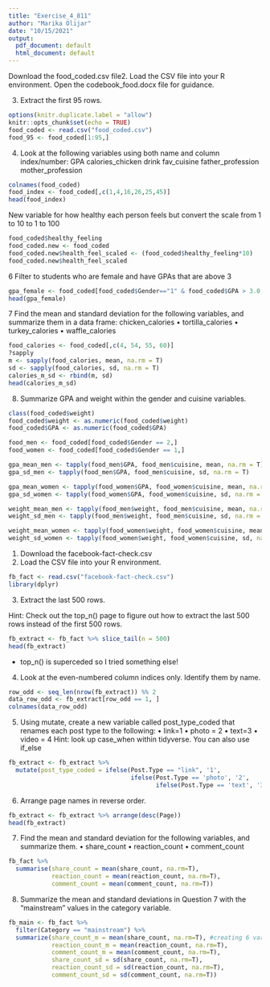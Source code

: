 ```yaml
---
title: "Exercise_4_811"
author: "Marika Olijar"
date: "10/15/2021"
output:
  pdf_document: default
  html_document: default
---
```

Download the food_coded.csv file2. Load the CSV file into your R environment.
Open the codebook_food.docx file for guidance.

3. Extract the first 95 rows.
```r
options(knitr.duplicate.label = "allow")
knitr::opts_chunk$set(echo = TRUE)
food_coded <- read.csv("food_coded.csv")
food_95 <- food_coded[1:95,]
```

4. Look at the following variables using both name and column index/number:
GPA
calories_chicken
drink
fav_cuisine
father_profession
mother_profession
```r
colnames(food_coded)
food_index <- food_coded[,c(1,4,16,26,25,45)]
head(food_index)
```
New variable for how healthy each person feels but convert the scale from 1 to 10 to 1 to 100
```r
food_coded$healthy_feeling
food_coded.new <- food_coded
food_coded.new$health_feel_scaled <- (food_coded$healthy_feeling*10)
food_coded.new$health_feel_scaled
```

6 Filter to students who are female and have GPAs that are above 3

```r
gpa_female <- food_coded[food_coded$Gender=="1" & food_coded$GPA > 3.0,]
head(gpa_female)
```


7 Find the mean and standard deviation for the following variables, and summarize them in a data frame:
chicken_calories • tortilla_calories • turkey_calories • waffle_calories
```r
food_calories <- food_coded[,c(4, 54, 55, 60)]
?sapply
m <- sapply(food_calories, mean, na.rm = T)
sd <- sapply(food_calories, sd, na.rm = T)
calories_m_sd <- rbind(m, sd)
head(calories_m_sd)
```

8. Summarize GPA and weight within the gender and cuisine variables.
```r
class(food_coded$weight)
food_coded$weight <- as.numeric(food_coded$weight)
food_coded$GPA <- as.numeric(food_coded$GPA)

food_men <- food_coded[food_coded$Gender == 2,]
food_women <- food_coded[food_coded$Gender == 1,]

gpa_mean_men <- tapply(food_men$GPA, food_men$cuisine, mean, na.rm = T)
gpa_sd_men <- tapply(food_men$GPA, food_men$cuisine, sd, na.rm = T)

gpa_mean_women <- tapply(food_women$GPA, food_women$cuisine, mean, na.rm = T)
gpa_sd_women <- tapply(food_women$GPA, food_women$cuisine, sd, na.rm = T)

weight_mean_men <- tapply(food_men$weight, food_men$cuisine, mean, na.rm = T)
weight_sd_men <- tapply(food_men$weight, food_men$cuisine, sd, na.rm = T)

weight_mean_women <- tapply(food_women$weight, food_women$cuisine, mean, na.rm = T)
weight_sd_women <- tapply(food_women$weight, food_women$cuisine, sd, na.rm = T)
```

1. Download the facebook-fact-check.csv
2. Load the CSV file into your R environment.
```r
fb_fact <- read.csv("facebook-fact-check.csv")
library(dplyr)
```
3. Extract the last 500 rows.

Hint: Check out the top_n() page to figure out how to extract the last 500 rows instead of the first 500 rows.
```r
fb_extract <- fb_fact %>% slice_tail(n = 500)
head(fb_extract)
```
* top_n() is superceded so I tried something else!

4. Look at the even-numbered column indices only. Identify them by name.
```r
row_odd <- seq_len(nrow(fb_extract)) %% 2 
data_row_odd <- fb_extract[row_odd == 1, ]
colnames(data_row_odd)
```


5. Using mutate, create a new variable called post_type_coded that renames each post type to the following:
• link=1 • photo = 2 • text=3 • video = 4
Hint: look up case_when within tidyverse. You can also use if_else
```r
fb_extract <- fb_extract %>% 
  mutate(post_type_coded = ifelse(Post.Type == "link", '1', 
                                  ifelse(Post.Type == 'photo', '2', 
                                         ifelse(Post.Type == 'text', '3','4'))))
```


6. Arrange page names in reverse order.
```r
fb_extract <- fb_extract %>% arrange(desc(Page))
head(fb_extract)
```

7. Find the mean and standard deviation for the following variables, and summarize them.
• share_count
• reaction_count 
• comment_count
```r
fb_fact %>% 
  summarise(share_count = mean(share_count, na.rm=T),
            reaction_count = mean(reaction_count, na.rm=T),
            comment_count = mean(comment_count, na.rm=T))
```

8. Summarize the mean and standard deviations in Question 7 with the “mainstream” values in the category variable.
```r
fb_main <- fb_fact %>% 
  filter(Category == "mainstream") %>% 
  summarize(share_count_m = mean(share_count, na.rm=T), #creating 6 variables
            reaction_count_m = mean(reaction_count, na.rm=T),
            comment_count_m = mean(comment_count, na.rm=T),
            share_count_sd = sd(share_count, na.rm=T),
            reaction_count_sd = sd(reaction_count, na.rm=T),
            comment_count_sd = sd(comment_count, na.rm=T))
```



